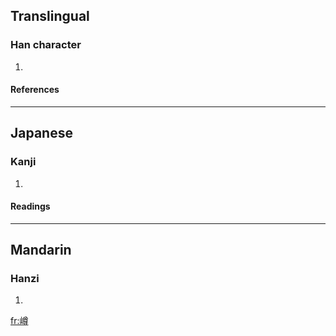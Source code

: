 ==Translingual==
===Han character===
{{Han char|rn=46|rad=山|as=12|sn=15|four=2874<sub>6</sub>|canj=山廿田戈 (UTWI)}}
# {{defn|Han|sort=山12}}
====References====
{{Han ref|kx=0320.070|dkj=08487|dj=0620.110|hdz=10798.150|uh=5D9F|ud=23967|bh=E564|bd=58724}}
----
==Japanese==
===Kanji===
{{ja-kanji|grade=|rs=山12}}
# {{defn|Japanese}} 
====Readings====
{{ja-readings|on=[[そん]] (son), [[しゅん]] (shun)|kun=[[そばだつ]] (sobadatsu)}}
----
==Mandarin==
===Hanzi===
{{cmn-hanzi|pin=[[zūn]] (zun1)|wg=tsun<sup>1</sup>}}
# {{defn|Mandarin}}

[[fr:嶟]]